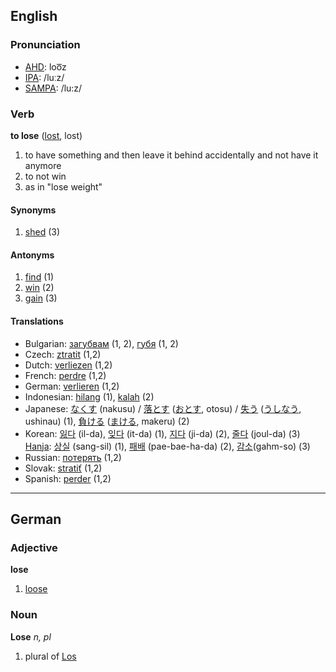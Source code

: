 ==English==

===Pronunciation===

*[[w:AHD|AHD]]: loo͞z
*[[w:IPA|IPA]]: /luːz/
*[[w:SAMPA|SAMPA]]: /lu:z/

===Verb===
'''to lose''' ([[lost]], lost)

# to have something and then leave it behind accidentally and not have it anymore
# to not win
# as in "lose weight"

====Synonyms====

# [[shed]] (3)

====Antonyms====

# [[find]] (1)
# [[win]] (2)
# [[gain]] (3)

====Translations====

*Bulgarian: [[загубвам]] (1, 2), [[губя]] (1, 2)
*Czech: [[ztratit]] (1,2)
*Dutch: [[verliezen]] (1,2)
*French: [[perdre]] (1,2)
*German: [[verlieren]] (1,2)
*Indonesian: [[hilang]] (1), [[kalah]] (2)
*Japanese: [[なくす]] (nakusu) / [[落とす]] ([[おとす]], otosu) / [[失う]] ([[うしなう]], ushinau) (1), [[負ける]] ([[まける]], makeru) (2)
*Korean: [[잃다]] (il-da), [[잊다]] (it-da) (1), [[지다]] (ji-da) (2), [[줄다]] (joul-da) (3)<br>[[Hanja]]: [[상실]] (sang-sil) (1), [[패배]] (pae-bae-ha-da) (2), [[감소]](gahm-so) (3)
*Russian: [[пoтeрять]] (1,2)
*Slovak: [[stratiť]] (1,2)
*Spanish: [[perder]] (1,2)

----

==German==
===Adjective===
'''lose'''

# [[loose]]

===Noun===
'''Lose''' ''n, pl''

# plural of [[Los]]